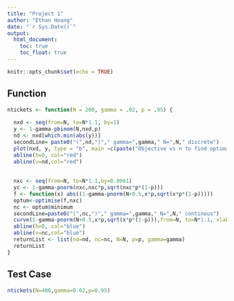 ```yaml
---
title: "Project 1"
author: "Ethan Hoang"
date: "`r Sys.Date()`"
output: 
  html_document:
    toc: true
    toc_float: true
---
```


```r
knitr::opts_chunk$set(echo = TRUE)
```

## Function

```r
ntickets <- function(N = 200, gamma = .02, p = .95) {
  
  nxd <- seq(from=N, to=N*1.1, by=1)
  y <- 1-gamma-pbinom(N,nxd,p)
  nd <- nxd[which.min(abs(y))]
  secondLine= paste0("(",nd,")"," gamma=",gamma," N=",N," discrete")
  plot(nxd, y, type = "b", main =c(paste("Objective vs n to find optimal tickets sold discrete"),secondLine), xlab = "n", ylab = "Objective",col="blue")
  abline(h=0, col="red")
  abline(v=nd,col="red")
  
  
  nxc <- seq(from=N, to=N*1.1,by=0.0001)
  yc <- 1-gamma-pnorm(nxc,nxc*p,sqrt(nxc*p*(1-p)))
  f <- function(x) abs((1-gamma-pnorm(N+0.5,x*p,sqrt(x*p*(1-p)))))
  optum<-optimise(f,nxc)
  nc <- optum$minimum
  secondLine=paste0("(",nc,")"," gamma=",gamma," N=",N," continous")
  curve(1-gamma-pnorm(N+0.5,x*p,sqrt(x*p*(1-p))),from=N, to=N*1.1, xlab="n",ylab="Objective",main=c("Objective vc n to find optimal tickets sold continuous",secondLine))
  abline(h=0, col="blue")
  abline(v=nc,col="blue")
  returnList <- list(nd=nd, nc=nc, N=N, p=p, gamma=gamma)
  returnList
}
```

## Test Case

```r
ntickets(N=400,gamma=0.02,p=0.95)
```

